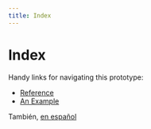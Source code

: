 ```yaml
---
title: Index
---
```


# Index

Handy links for navigating this prototype:

- [Reference](./reference/)
- [An Example](./examples/arm/)

También, [en español](../es/)